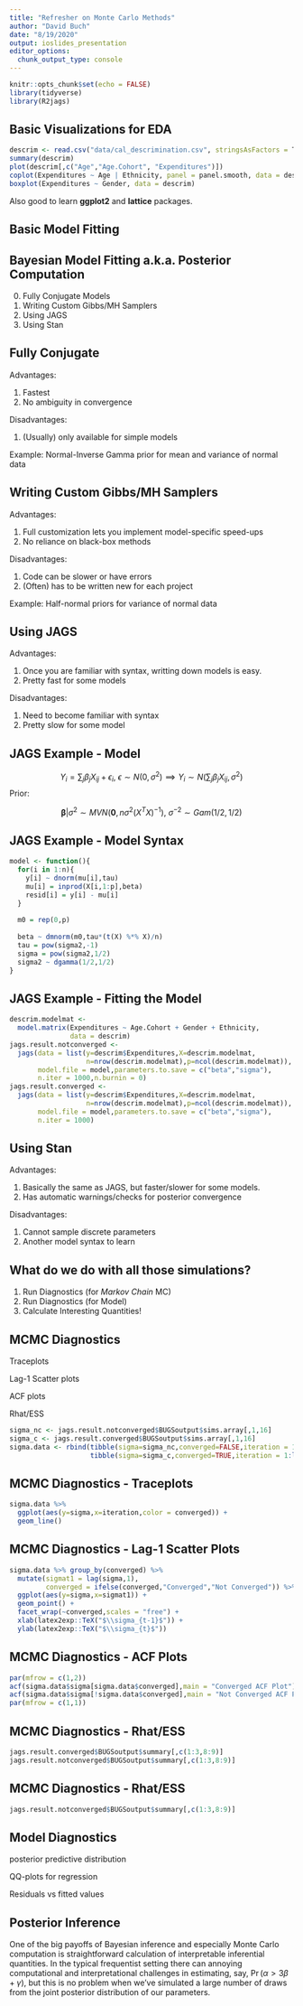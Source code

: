 ```yaml
---
title: "Refresher on Monte Carlo Methods"
author: "David Buch"
date: "8/19/2020"
output: ioslides_presentation
editor_options: 
  chunk_output_type: console
---
```


```r
knitr::opts_chunk$set(echo = FALSE)
library(tidyverse)
library(R2jags)
```

## Basic Visualizations for EDA

```r
descrim <- read.csv("data/cal_descrimination.csv", stringsAsFactors = T)
summary(descrim)
plot(descrim[,c("Age","Age.Cohort", "Expenditures")])
coplot(Expenditures ~ Age | Ethnicity, panel = panel.smooth, data = descrim)
boxplot(Expenditures ~ Gender, data = descrim)
```

Also good to learn **ggplot2** and **lattice** packages.


## Basic Model Fitting



## Bayesian Model Fitting a.k.a. Posterior Computation
0. Fully Conjugate Models
1. Writing Custom Gibbs/MH Samplers
2. Using JAGS
3. Using Stan

## Fully Conjugate

Advantages: 

1. Fastest 
2. No ambiguity in convergence

Disadvantages: 

1. (Usually) only available for simple models

Example: Normal-Inverse Gamma prior for mean and variance of normal data

## Writing Custom Gibbs/MH Samplers

Advantages: 

1. Full customization lets you implement model-specific speed-ups
2. No reliance on black-box methods

Disadvantages: 

1. Code can be slower or have errors
2. (Often) has to be written new for each project

Example: Half-normal priors for variance of normal data

## Using JAGS

Advantages: 

1. Once you are familiar with syntax, writting down models is easy. 
2. Pretty fast for some models

Disadvantages: 

1. Need to become familiar with syntax
2. Pretty slow for some model

## JAGS Example - Model

$$Y_i = \sum_j \beta_jX_{ij} + \epsilon_i, \ \epsilon \sim N(0,\sigma^2) \implies Y_i \sim N\left(\sum_j \beta_jX_{ij},\sigma^2\right)$$
Prior: 

$$\boldsymbol{\beta}|\sigma^2 \sim MVN(\mathbf{0},n \sigma^2 (X^T X)^{-1}), \ \sigma^{-2} \sim Gam(1/2,1/2) $$



## JAGS Example - Model Syntax

```r
model <- function(){
  for(i in 1:n){
    y[i] ~ dnorm(mu[i],tau)
    mu[i] = inprod(X[i,1:p],beta) 
    resid[i] = y[i] - mu[i]
  }
  
  m0 = rep(0,p)
  
  beta ~ dmnorm(m0,tau*(t(X) %*% X)/n)
  tau = pow(sigma2,-1)
  sigma = pow(sigma2,1/2)
  sigma2 ~ dgamma(1/2,1/2)
}
```

## JAGS Example - Fitting the Model

```r
descrim.modelmat <- 
  model.matrix(Expenditures ~ Age.Cohort + Gender + Ethnicity,
               data = descrim)
jags.result.notconverged <- 
  jags(data = list(y=descrim$Expenditures,X=descrim.modelmat,
                   n=nrow(descrim.modelmat),p=ncol(descrim.modelmat)),
       model.file = model,parameters.to.save = c("beta","sigma"),
       n.iter = 1000,n.burnin = 0)
jags.result.converged <- 
  jags(data = list(y=descrim$Expenditures,X=descrim.modelmat,
                   n=nrow(descrim.modelmat),p=ncol(descrim.modelmat)),
       model.file = model,parameters.to.save = c("beta","sigma"),
       n.iter = 1000)
```


## Using Stan

Advantages: 

1. Basically the same as JAGS, but faster/slower for some models.  
2. Has automatic warnings/checks for posterior convergence

Disadvantages: 

1. Cannot sample discrete parameters
2. Another model syntax to learn

## What do we do with all those simulations?
1. Run Diagnostics (for *Markov Chain* MC)
2. Run Diagnostics (for Model)
3. Calculate Interesting Quantities!


## MCMC Diagnostics

Traceplots

Lag-1 Scatter plots

ACF plots

Rhat/ESS

```r
sigma_nc <- jags.result.notconverged$BUGSoutput$sims.array[,1,16]
sigma_c <- jags.result.converged$BUGSoutput$sims.array[,1,16]
sigma.data <- rbind(tibble(sigma=sigma_nc,converged=FALSE,iteration = 1:length(sigma_nc)),
                    tibble(sigma=sigma_c,converged=TRUE,iteration = 1:length(sigma_c)))
```

## MCMC Diagnostics - Traceplots

```r
sigma.data %>% 
  ggplot(aes(y=sigma,x=iteration,color = converged)) + 
  geom_line()
```

## MCMC Diagnostics - Lag-1 Scatter Plots

```r
sigma.data %>% group_by(converged) %>% 
  mutate(sigmat1 = lag(sigma,1),
         converged = ifelse(converged,"Converged","Not Converged")) %>% 
  ggplot(aes(y=sigma,x=sigmat1)) + 
  geom_point() + 
  facet_wrap(~converged,scales = "free") + 
  xlab(latex2exp::TeX("$\\sigma_{t-1}$")) +
  ylab(latex2exp::TeX("$\\sigma_{t}$")) 
```

## MCMC Diagnostics - ACF Plots

```r
par(mfrow = c(1,2))
acf(sigma.data$sigma[sigma.data$converged],main = "Converged ACF Plot")
acf(sigma.data$sigma[!sigma.data$converged],main = "Not Converged ACF Plot")
par(mfrow = c(1,1))
```

## MCMC Diagnostics - Rhat/ESS

```r
jags.result.converged$BUGSoutput$summary[,c(1:3,8:9)]
jags.result.notconverged$BUGSoutput$summary[,c(1:3,8:9)]
```

## MCMC Diagnostics - Rhat/ESS

```r
jags.result.notconverged$BUGSoutput$summary[,c(1:3,8:9)]
```

## Model Diagnostics

posterior predictive distribution

QQ-plots for regression

Residuals vs fitted values

## Posterior Inference
One of the big payoffs of Bayesian inference and especially Monte Carlo computation is straightforward calculation of interpretable inferential quantities. In the typical frequentist setting there can annoying computational and interpretational challenges in estimating, say, $\Pr(\alpha > 3\beta + \gamma )$, but this is no problem when we've simulated a large number of draws from the joint posterior distribution of our parameters.

